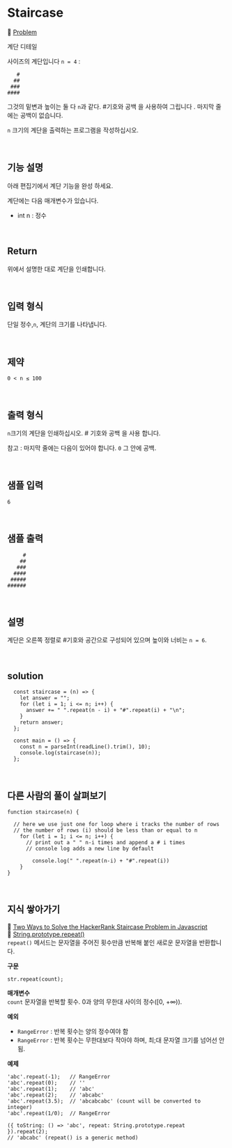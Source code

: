 # Staircase

🔗 [Problem](https://www.hackerrank.com/challenges/staircase/problem?isFullScreen=true)

계단 디테일

사이즈의 계단입니다 `n = 4` :

```
   #
  ##
 ###
####
```

그것의 밑변과 높이는 둘 다 `n`과 같다. #기호와 공백 을 사용하여 그립니다 . 마지막 줄에는 공백이 없습니다.

`n` 크기의 계단을 출력하는 프로그램을 작성하십시오.

<br />

## 기능 설명

아래 편집기에서 계단 기능을 완성 하세요.

계단에는 다음 매개변수가 있습니다.

- int n : 정수

<br />

## Return

위에서 설명한 대로 계단을 인쇄합니다.

<br />

## 입력 형식

단일 정수,`n`, 계단의 크기를 나타냅니다.

<br />

## 제약

`0 < n ≤ 100`

<br />

## 출력 형식

`n`크기의 계단을 인쇄하십시오. # 기호와 공백 을 사용 합니다.

참고 : 마지막 줄에는 다음이 있어야 합니다. `0` 그 안에 공백.

<br />

## 샘플 입력

```
6
```

<br />

## 샘플 출력

```
     #
    ##
   ###
  ####
 #####
######
```

<br />

## 설명

계단은 오른쪽 정렬로 #기호와 공간으로 구성되어 있으며 높이와 너비는 `n = 6`.

<br />

## solution

```JS
  const staircase = (n) => {
    let answer = "";
    for (let i = 1; i <= n; i++) {
      answer += " ".repeat(n - i) + "#".repeat(i) + "\n";
    }
    return answer;
  };

  const main = () => {
    const n = parseInt(readLine().trim(), 10);
    console.log(staircase(n));
  };

```

<br />

## 다른 사람의 풀이 살펴보기

```JS
function staircase(n) {

  // here we use just one for loop where i tracks the number of rows
  // the number of rows (i) should be less than or equal to n
    for (let i = 1; i <= n; i++) {
      // print out a " " n-i times and append a # i times
      // console log adds a new line by default

        console.log(" ".repeat(n-i) + "#".repeat(i))
    }
}
```

<br />

## 지식 쌓아가기

🔗 [Two Ways to Solve the HackerRank Staircase Problem in Javascript](https://medium.com/@alireubenstone/two-ways-to-solve-the-hackerrank-staircase-problem-in-javascript-8036d2254567)  
🔗 [String.prototype.repeat()](https://developer.mozilla.org/ko/docs/Web/JavaScript/Reference/Global_Objects/String/repeat)  
`repeat()` 메서드는 문자열을 주어진 횟수만큼 반복해 붙인 새로운 문자열을 반환합니다.

**구문**

```
str.repeat(count);
```

**매개변수**  
`count`
문자열을 반복할 횟수. 0과 양의 무한대 사이의 정수([0, +∞)).

**예외**

- `RangeError` : 반복 횟수는 양의 정수여야 함
- `RangeError` : 반복 횟수는 무한대보다 작아야 하며, 최;대 문자열 크기를 넘어선 안됨.

**예제**

```
'abc'.repeat(-1);   // RangeError
'abc'.repeat(0);    // ''
'abc'.repeat(1);    // 'abc'
'abc'.repeat(2);    // 'abcabc'
'abc'.repeat(3.5);  // 'abcabcabc' (count will be converted to integer)
'abc'.repeat(1/0);  // RangeError

({ toString: () => 'abc', repeat: String.prototype.repeat }).repeat(2);
// 'abcabc' (repeat() is a generic method)
```

<br />
